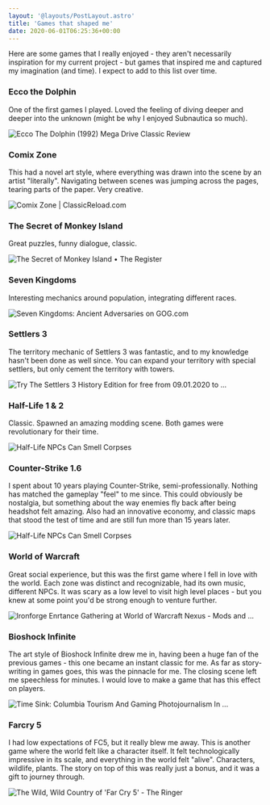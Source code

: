 ```yaml
---
layout: '@layouts/PostLayout.astro'
title: 'Games that shaped me'
date: 2020-06-01T06:25:36+00:00
---
```


Here are some games that I really enjoyed - they aren't necessarily inspiration for my current project - but games that inspired me and captured my imagination (and time). I expect to add to this list over time.

### Ecco the Dolphin

One of the first games I played. Loved the feeling of diving deeper and deeper into the unknown (might be why I enjoyed Subnautica so much).

![Ecco The Dolphin (1992) Mega Drive Classic Review](ecco.jpg)

### Comix Zone

This had a novel art style, where everything was drawn into the scene by an artist "literally". Navigating between scenes was jumping across the pages, tearing parts of the paper. Very creative.

![Comix Zone | ClassicReload.com](comix-zone.png)

### The Secret of Monkey Island

Great puzzles, funny dialogue, classic.

![The Secret of Monkey Island • The Register](monkey-island.webp)

### Seven Kingdoms

Interesting mechanics around population, integrating different races.

![Seven Kingdoms: Ancient Adversaries on GOG.com](seven-kingdoms.jpg)

### Settlers 3

The territory mechanic of Settlers 3 was fantastic, and to my knowledge hasn't been done as well since. You can expand your territory with special settlers, but only cement the territory with towers.

![Try The Settlers 3 History Edition for free from 09.01.2020 to ...](settlers-3.jpg)

### Half-Life 1 & 2

Classic. Spawned an amazing modding scene. Both games were revolutionary for their time.

![Half-Life NPCs Can Smell Corpses](half-life.webp)

### Counter-Strike 1.6

I spent about 10 years playing Counter-Strike, semi-professionally. Nothing has matched the gameplay "feel" to me since. This could obviously be nostalgia, but something about the way enemies fly back after being headshot felt amazing. Also had an innovative economy, and classic maps that stood the test of time and are still fun more than 15 years later.

![Half-Life NPCs Can Smell Corpses](counter-strike.jpg)

### World of Warcraft

Great social experience, but this was the first game where I fell in love with the world. Each zone was distinct and recognizable, had its own music, different NPCs. It was scary as a low level to visit high level places - but you knew at some point you'd be strong enough to venture further.

![Ironforge Enrtance Gathering at World of Warcraft Nexus - Mods and ...](world-of-warcraft.jpg)

### Bioshock Infinite

The art style of Bioshock Infinite drew me in, having been a huge fan of the previous games - this one became an instant classic for me. As far as story-writing in games goes, this was the pinnacle for me. The closing scene left me speechless for minutes. I would love to make a game that has this effect on players.

![Time Sink: Columbia Tourism And Gaming Photojournalism In ...](bioshock-infinite.jpg)

### Farcry 5

I had low expectations of FC5, but it really blew me away. This is another game where the world felt like a character itself. It felt technologically impressive in its scale, and everything in the world felt "alive". Characters, wildlife, plants. The story on top of this was really just a bonus, and it was a gift to journey through.

![The Wild, Wild Country of 'Far Cry 5' - The Ringer](farcry-5.jpg)
